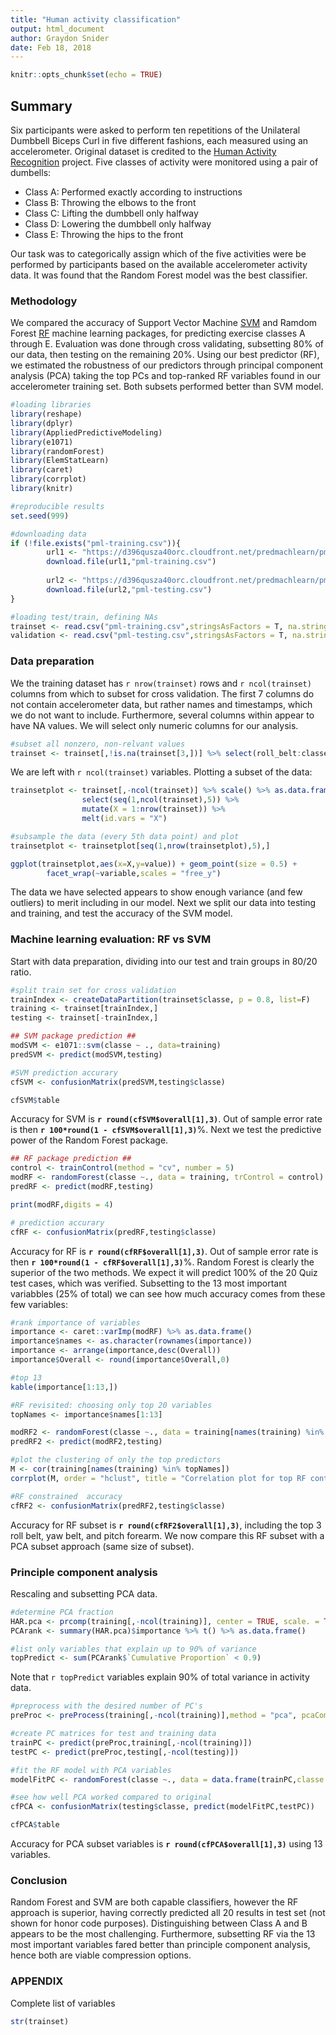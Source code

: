 ```yaml
---
title: "Human activity classification"
output: html_document
author: Graydon Snider
date: Feb 18, 2018
---
```


```r
knitr::opts_chunk$set(echo = TRUE)

```

## Summary

Six participants were asked to perform ten repetitions of the Unilateral Dumbbell Biceps Curl in five different fashions, each measured using an accelerometer. Original dataset is credited to the [Human Activity Recognition](http://web.archive.org/web/20161224072740/http:/groupware.les.inf.puc-rio.br/har) project. Five classes of activity were monitored using a pair of dumbells:

 *  Class A: Performed exactly according to instructions 
 *  Class B: Throwing the elbows to the front 
 *  Class C: Lifting the dumbbell only halfway 
 *  Class D: Lowering the dumbbell only halfway 
 *  Class E: Throwing the hips to the front 

Our task was to categorically assign which of the five activities were be performed by participants based on the available accelerometer activity data. It was found that the Random Forest model was the best classifier. 

### Methodology 

We compared the accuracy of Support Vector Machine [SVM](https://cran.r-project.org/web/packages/e1071/vignettes/svmdoc.pdf) and Ramdom Forest [RF](https://cran.r-project.org/web/packages/randomForest/randomForest.pdf) machine learning packages, for predicting exercise classes A through E. Evaluation was done through cross validating, subsetting 80% of our data, then testing on the remaining 20%. Using our best predictor (RF), we estimated the robustness of our predictors through principal component analysis (PCA) taking the top PCs and top-ranked RF variables found in our accelerometer training set. Both subsets performed better than SVM model. 


```r

#loading libraries
library(reshape)
library(dplyr)
library(AppliedPredictiveModeling)
library(e1071)
library(randomForest)
library(ElemStatLearn)
library(caret)
library(corrplot)
library(knitr)

#reproducible results
set.seed(999)

#downloading data
if (!file.exists("pml-training.csv")){
        url1 <- "https://d396qusza40orc.cloudfront.net/predmachlearn/pml-training.csv"
        download.file(url1,"pml-training.csv")
        
        url2 <- "https://d396qusza40orc.cloudfront.net/predmachlearn/pml-testing.csv"
        download.file(url2,"pml-testing.csv")
}

#loading test/train, defining NAs
trainset <- read.csv("pml-training.csv",stringsAsFactors = T, na.strings = c("NA","","#DIV/0!"))
validation <- read.csv("pml-testing.csv",stringsAsFactors = T, na.strings = c("NA","","#DIV/0!"))
```

### Data preparation

We the training dataset has `r nrow(trainset)` rows and `r ncol(trainset)` columns from which to subset for cross validation. The first 7 columns do not contain accelerometer data, but rather names and timestamps, which we do not want to include. Furthermore, several columns within appear to have NA values. We will select only numeric columns for our analysis. 
```r
#subset all nonzero, non-relvant values
trainset <- trainset[,!is.na(trainset[3,])] %>% select(roll_belt:classe)
```

We are left with `r ncol(trainset)` variables. Plotting a subset of the data:

```r

trainsetplot <- trainset[,-ncol(trainset)] %>% scale() %>% as.data.frame() %>%
                select(seq(1,ncol(trainset),5)) %>%
                mutate(X = 1:nrow(trainset)) %>% 
                melt(id.vars = "X")

#subsample the data (every 5th data point) and plot
trainsetplot <- trainsetplot[seq(1,nrow(trainsetplot),5),]

ggplot(trainsetplot,aes(x=X,y=value)) + geom_point(size = 0.5) + 
        facet_wrap(~variable,scales = "free_y")
```

The data we have selected appears to show enough variance (and few outliers) to merit including in our model. Next we split our data into testing and training, and test the accuracy of the SVM model.

### Machine learning evaluation: RF vs SVM

Start with data preparation, dividing into our test and train groups in 80/20 ratio. 
```r
#split train set for cross validation
trainIndex <- createDataPartition(trainset$classe, p = 0.8, list=F)
training <- trainset[trainIndex,]
testing <- trainset[-trainIndex,]
```

```r
## SVM package prediction ##
modSVM <- e1071::svm(classe ~ ., data=training)
predSVM <- predict(modSVM,testing)

#SVM prediction accurary
cfSVM <- confusionMatrix(predSVM,testing$classe)

cfSVM$table
```

Accuracy for SVM is **`r round(cfSVM$overall[1],3)`**. Out of sample error rate is then **`r 100*round(1 - cfSVM$overall[1],3)`**%. Next we test the predictive power of the Random Forest package.

```r
## RF package prediction ##
control <- trainControl(method = "cv", number = 5)
modRF <- randomForest(classe ~., data = training, trControl = control)
predRF <- predict(modRF,testing)

print(modRF,digits = 4)

# prediction accurary
cfRF <- confusionMatrix(predRF,testing$classe)
```

Accuracy for RF is **`r round(cfRF$overall[1],3)`**. Out of sample error rate is then **`r 100*round(1 - cfRF$overall[1],3)`**%. Random Forest is clearly the superior of the two methods. We expect it will predict 100% of the 20 Quiz test cases, which was verified. Subsetting to the 13 most important variabbles (25% of total) we can see how much accuracy comes from these few variables:

```r
#rank importance of variables
importance <- caret::varImp(modRF) %>% as.data.frame() 
importance$names <- as.character(rownames(importance))
importance <- arrange(importance,desc(Overall))
importance$Overall <- round(importance$Overall,0)

#top 13
kable(importance[1:13,])

#RF revisited: choosing only top 20 variables
topNames <- importance$names[1:13]

modRF2 <- randomForest(classe ~., data = training[names(training) %in% c("classe",topNames)])
predRF2 <- predict(modRF2,testing)

#plot the clustering of only the top predictors
M <- cor(training[names(training) %in% topNames])
corrplot(M, order = "hclust", title = "Correlation plot for top RF contributors")

#RF constrained  accuracy
cfRF2 <- confusionMatrix(predRF2,testing$classe)
```

Accuracy for RF subset is **`r round(cfRF2$overall[1],3)`**, including the top 3 roll belt, yaw belt, and pitch forearm. We now compare this RF subset with a PCA subset approach (same size of subset).

### Principle component analysis

Rescaling and subsetting PCA data.

```r
#determine PCA fraction
HAR.pca <- prcomp(training[,-ncol(training)], center = TRUE, scale. = TRUE) 
PCArank <- summary(HAR.pca)$importance %>% t() %>% as.data.frame()

#list only variables that explain up to 90% of variance
topPredict <- sum(PCArank$`Cumulative Proportion` < 0.9)
```

Note that `r topPredict` variables explain 90% of total variance in activity data.

```r
#preprocess with the desired number of PC's
preProc <- preProcess(training[,-ncol(training)],method = "pca", pcaComp = 13)

#create PC matrices for test and training data
trainPC <- predict(preProc,training[,-ncol(training)])
testPC <- predict(preProc,testing[,-ncol(testing)])

#fit the RF model with PCA variables
modelFitPC <- randomForest(classe ~., data = data.frame(trainPC,classe = training$classe))

#see how well PCA worked compared to original
cfPCA <- confusionMatrix(testing$classe, predict(modelFitPC,testPC))

cfPCA$table
```

Accuracy for PCA subset variables is **`r round(cfPCA$overall[1],3)`** using 13 variables.

### Conclusion

Random Forest and SVM are both capable classifiers, however the RF approach is superior, having correctly predicted all 20 results in test set (not shown for honor code purposes). Distinguishing between Class A and B appears to be the most challenging. Furthermore, subsetting RF via the 13 most important variables fared better than principle component analysis, hence both are viable compression options. 

### APPENDIX

Complete list of variables

```r

str(trainset)

```

